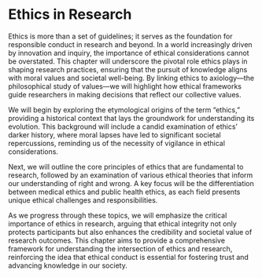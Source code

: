 # Ethics in Research

Ethics is more than a set of guidelines; it serves as the foundation for responsible conduct in research and beyond. In a world increasingly driven by innovation and inquiry, the importance of ethical considerations cannot be overstated. This chapter will underscore the pivotal role ethics plays in shaping research practices, ensuring that the pursuit of knowledge aligns with moral values and societal well-being. By linking ethics to axiology---the philosophical study of values---we will highlight how ethical frameworks guide researchers in making decisions that reflect our collective values.

We will begin by exploring the etymological origins of the term "ethics," providing a historical context that lays the groundwork for understanding its evolution. This background will include a candid examination of ethics' darker history, where moral lapses have led to significant societal repercussions, reminding us of the necessity of vigilance in ethical considerations.

Next, we will outline the core principles of ethics that are fundamental to research, followed by an examination of various ethical theories that inform our understanding of right and wrong. A key focus will be the differentiation between medical ethics and public health ethics, as each field presents unique ethical challenges and responsibilities.

As we progress through these topics, we will emphasize the critical importance of ethics in research, arguing that ethical integrity not only protects participants but also enhances the credibility and societal value of research outcomes. This chapter aims to provide a comprehensive framework for understanding the intersection of ethics and research, reinforcing the idea that ethical conduct is essential for fostering trust and advancing knowledge in our society.
